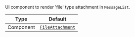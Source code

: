 UI component to render 'file' type attachment in `MessageList`.

| Type | Default |
| - | - |
| Component | [`FileAttachment`](/reactnative/ui-components/file-attachment) |
